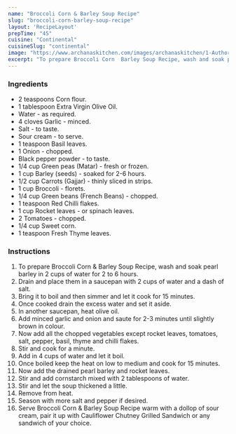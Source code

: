 ---
name: "Broccoli Corn & Barley Soup Recipe"
slug: "broccoli-corn-barley-soup-recipe"
layout: 'RecipeLayout'
prepTime: "45"
cuisine: "Continental"
cuisineSlug: "continental"
image: "https://www.archanaskitchen.com/images/archanaskitchen/1-Author/sapanabehl/Vegetable_Barley_Soup.jpg"
excerpt: "To prepare Broccoli Corn  Barley Soup Recipe, wash and soak pearl barley in 2 cups of water for 2 to 6 hours"
---

### Ingredients

- 2 teaspoons Corn flour.
- 1 tablespoon Extra Virgin Olive Oil.
- Water - as required.
- 4 cloves Garlic - minced.
- Salt - to taste.
- Sour cream - to serve.
- 1 teaspoon Basil leaves.
- 1 Onion - chopped.
- Black pepper powder - to taste.
- 1/4 cup Green peas (Matar) - fresh or frozen.
- 1 cup Barley (seeds) - soaked for 2-6 hours.
- 1/2 cup Carrots (Gajjar) - thinly sliced in strips.
- 1 cup Broccoli - florets.
- 1/4 cup Green beans (French Beans) - chopped.
- 1 teaspoon Red Chilli flakes.
- 1 cup Rocket leaves - or spinach leaves.
- 2 Tomatoes - chopped.
- 1/4 cup Sweet corn.
- 1 teaspoon Fresh Thyme leaves.

### Instructions

1. To prepare Broccoli Corn & Barley Soup Recipe, wash and soak pearl barley in 2 cups of water for 2 to 6 hours.
1. Drain and place them in a saucepan with 2 cups of water and a dash of salt.
1. Bring it to boil and then simmer and let it cook for 15 minutes.
1. Once cooked drain the excess water and set it aside.
1. In another saucepan, heat olive oil.
1. Add minced garlic and onion and saute for 2-3 minutes until slightly brown in colour.
1. Now add all the chopped vegetables except rocket leaves, tomatoes, salt, pepper, basil, thyme and chilli flakes.
1. Stir and cook for a minute.
1. Add in 4 cups of water and let it boil.
1. Once boiled keep the heat on low to medium and cook for 15 minutes.
1. Now add the drained pearl barley and rocket leaves.
1. Stir and add cornstarch mixed with 2 tablespoons of water.
1. Stir and let the soup thickened a little.
1. Remove from heat.
1. Season with more salt and pepper if desired.
1. Serve Broccoli Corn & Barley Soup Recipe warm with a dollop of sour cream, pair it up with Cauliflower Chutney Grilled Sandwich or any sandwich of your choice.
